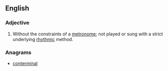 ==English==

===Adjective===
{{en-adj|-|head=[[non]][[metrical]]}}

# {{music}} Without the constraints of a [[metronome]]; not played or sung with a strict underlying [[rhythmic]] method.

===Anagrams===
* [[conterminal#English|conterminal]]